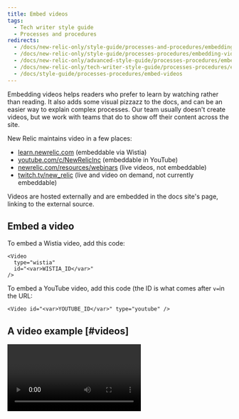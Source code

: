 ```yaml
---
title: Embed videos
tags:
  - Tech writer style guide
  - Processes and procedures
redirects:
  - /docs/new-relic-only/style-guide/processes-and-procedures/embedding-videos
  - /docs/new-relic-only/style-guide/processes-procedures/embedding-videos
  - /docs/new-relic-only/advanced-style-guide/processes-procedures/embedding-videos
  - /docs/new-relic-only/tech-writer-style-guide/processes-procedures/embedding-videos
  - /docs/style-guide/processes-procedures/embed-videos
---
```


Embedding videos helps readers who prefer to learn by watching rather than reading. It also adds some visual pizzazz to the docs, and can be an easier way to explain complex processes. Our team usually doesn't create videos, but we work with teams that do to show off their content across the site. 

New Relic maintains video in a few places:

* [learn.newrelic.com](https://learn.newrelic.com/) (embeddable via Wistia)
* [youtube.com/c/NewRelicInc](https://www.youtube.com/c/NewRelicInc) (embeddable in YouTube)
* [newrelic.com/resources/webinars](https://newrelic.com/resources/webinars) (live videos, not embeddable)
* [twitch.tv/new_relic](https://www.twitch.tv/new_relic) (live and video on demand, not currently embeddable)

Videos are hosted externally and are embedded in the docs site's page, linking to the external source.

## Embed a video

To embed a Wistia video, add this code:

```
<Video
  type="wistia"
  id="<var>WISTIA_ID</var>"
/>
```

To embed a YouTube video, add this code (the ID is what comes after `v=`in the URL:

```
<Video id="<var>YOUTUBE_ID</var>" type="youtube" />
```

## A video example [#videos]

<Video
  type="wistia"
  id="kpriqz9wy7"
/>
